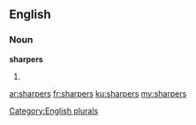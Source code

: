 ==English==

===Noun===
'''sharpers'''

# {{plural of|[[sharper]]}}

[[Category:English plurals]]

[[ar:sharpers]]
[[fr:sharpers]]
[[ku:sharpers]]
[[my:sharpers]]